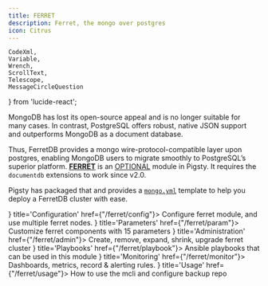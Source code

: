 ```yaml
---
title: FERRET
description: Ferret, the mongo over postgres
icon: Citrus
---
```


    CodeXml,
    Variable,
    Wrench,
    ScrollText,
    Telescope,
    MessageCircleQuestion
} from 'lucide-react';

MongoDB has lost its open-source appeal and is no longer suitable for many cases.
In contrast, PostgreSQL offers robust, native JSON support and outperforms MongoDB as a document database.

Thus, FerretDB provides a mongo wire-protocol-compatible layer upon postgres, enabling MongoDB users to migrate smoothly to PostgreSQL’s superior platform.
[**FERRET**](/ferret) is an <a href="/docs/intro/module#extra-modules"><span className="text-emerald-500 font-black">OPTIONAL</span></a> module in Pigsty.
It requires the `documentdb` extensions to work since v2.0.

Pigsty has packaged that and provides a [`mongo.yml`](https://github.com/pgsty/pigsty/blob/main/conf/mongo.yml) template to help you deploy a FerretDB cluster with ease.



<Cards>
    <Card icon={<CodeXml className="text-sky-700"/>} title='Configuration' href={"/ferret/config"}>
        Configure ferret module, and use multiple ferret nodes.
    </Card>
    <Card icon={<Variable className="text-amber-500"/>} title='Parameters' href={"/ferret/param"}>
        Customize ferret components with 15 parameters
    </Card>
    <Card icon={<Wrench className={"text-violet-500"}/>} title='Administration' href={"/ferret/admin"}>
        Create, remove, expand, shrink, upgrade ferret cluster
    </Card>
    <Card icon={<ScrollText className="text-blue-400"/>} title='Playbooks' href={"/ferret/playbook"}>
        Ansible playbooks that can be used in this module
    </Card>
    <Card icon={<Telescope className="text-orange-600"/>} title='Monitoring' href={"/ferret/monitor"}>
        Dashboards, metrics, record & alerting rules.
    </Card>
    <Card icon={<MessageCircleQuestion className="text-emerald-600"/>} title='Usage' href={"/ferret/usage"}>
        How to use the mcli and configure backup repo
    </Card>
</Cards>
